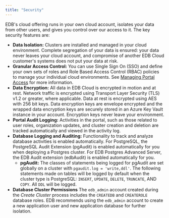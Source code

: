 ```yaml
---
title: "Security"
---
```


EDB's cloud offering runs in your own cloud account, isolates your data from other users, and gives you control over our access to it. The key security features are:
- **Data Isolation:** Clusters are installed and managed in your cloud environment. Complete segregation of your data is ensured: your data never leaves your cloud account, and compromise of another EDB Cloud customer's systems does not put your data at risk.
- **Granular Access Control:** You can use Single Sign On (SSO) and define your own sets of roles and Role Based Access Control (RBAC) policies to manage your individual cloud environments. See [Managing Portal Access](../administering_cluster/01_user_access) for more information. 
- **Data Encryption:** All data in EDB Cloud is encrypted in motion and at rest. Network traffic is encrypted using Transport Layer Security (TLS) v1.2 or greater, where applicable. Data at rest is encrypted using AES with 256 bit keys. Data encryption keys are envelope encrypted and the wrapped data encryption keys are securely stored in an Azure Key Vault instance in your account. Encryption keys never leave your environment.
- **Portal Audit Logging:** Activities in the portal, such as those related to user roles, organization updates, and cluster creation and deletion are tracked automatically and viewed in the activity log.  
- **Database Logging and Auditing:** Functionality to track and analyze database activities is enabled automatically. For PostgreSQL, the PostgreSQL Audit Extension (pgAudit) is enabled automatically for you when deploying a Postgres cluster. For EDB Postgres Advanced Server, the EDB Audit extension (edbAudit) is enabled automatically for you. 
    - **pgAudit:** The classes of statements being logged for pgAudit are set globally on a cluster with `pgaudit.log = 'write,ddl'`. The following statements made on tables will be logged by default when the cluster type is PostgreSQL: `INSERT`, `UPDATE`, `DELETE`, `TRUNCATE`, AND `COPY`. All `DDL` will be logged. 
- **Database Cluster Permissions** The `edb_admin` account created during the _Create Cluster_ process includes the `CREATEDB` and `CREATEROLE` database roles. EDB recommends using the `edb_admin` account to create a new application user and new application database for further isolation. 
